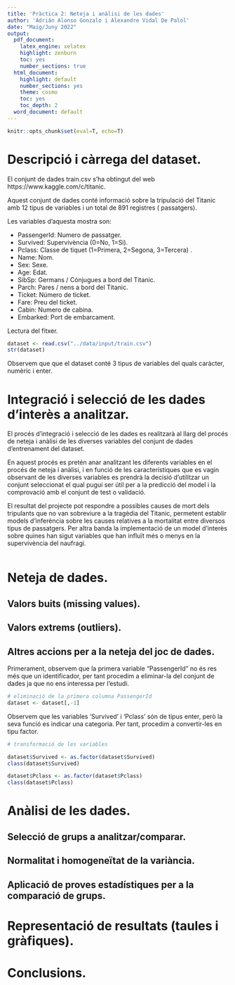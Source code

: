 ```yaml
---
title: 'Pràctica 2: Neteja i anàlisi de les dades'
author: 'Adrián Alonso Gonzalo i Alexandre Vidal De Palol'
date: "Maig/Juny 2022"
output:
  pdf_document:
    latex_engine: xelatex
    highlight: zenburn
    toc: yes
    number_sections: true
  html_document:
    highlight: default
    number_sections: yes
    theme: cosmo
    toc: yes
    toc_depth: 2
  word_document: default
---
```


```r
knitr::opts_chunk$set(eval=T, echo=T)
```


# Descripció i càrrega del dataset.

El conjunt de dades train.csv s'ha obtingut del web https://www.kaggle.com/c/titanic.

Aquest conjunt de dades conté informació sobre la tripulació del Titanic amb 12 tipus de variables i un total de 891 registres ( passatgers).

Les variables d’aquesta mostra son:

- PassengerId: Numero de passatger.
- Survived: Supervivència (0=No, 1=Si).
- Pclass: Classe de tiquet (1=Primera, 2=Segona, 3=Tercera) .
- Name: Nom.
- Sex: Sexe.
- Age: Edat.
- SibSp: Germans / Cónjugues a bord del Titanic.
- Parch: Pares / nens a bord del Titanic.
- Ticket: Número de ticket.
- Fare: Preu del ticket.
- Cabin: Numero de cabina.
- Embarked: Port de embarcament.

Lectura del fitxer.

```r

dataset <- read.csv("../data/input/train.csv")
str(dataset)

```

Observem que que el dataset conté 3 tipus de variables del quals caràcter, numèric i enter.

# Integració i selecció de les dades d’interès a analitzar.


El procés d'integració i selecció de les dades es realitzarà al llarg del procés de neteja
i anàlisi de les diverses variables del conjunt de dades d'entrenament del dataset.

En aquest procés es pretén anar analitzant les diferents variables en el procés de neteja i anàlisi, i en
funció de les característiques que es vagin observant de les diverses variables es prendrà la decisió d'utilitzar un conjunt
seleccionat el qual pugui ser útil per a la predicció del model i la comprovació amb el conjunt de test o validació.

El resultat del projecte pot respondre a possibles causes de mort dels tripulants que no van sobreviure a la tragèdia del Titanic, permetent
establir models d'inferència sobre les causes relatives a la mortalitat entre diversos tipus de passatgers.
Per altra banda la implementació de un model d'interès sobre quines han sigut variables que han influït més o menys en la supervivència del naufragi.

```r


```


# Neteja de dades.

## Valors buits (missing values).


## Valors extrems (outliers).


## Altres accions per a la neteja del joc de dades.

Primerament, observem que la primera variable "PassengerId" no és res més que un identificador, per tant procedim a eliminar-la del conjunt de dades ja que no ens interessa per l'estudi.

```r

# eliminació de la primera columna PassengerId
dataset <- dataset[,-1]

```


Observem que les variables 'Survived' i 'Pclass' són de tipus enter, però la seva funció es indicar una categoria. Per tant, procedim a convertir-les en tipu factor.

```r

# transformació de les variables 

dataset$Survived <- as.factor(dataset$Survived)
class(dataset$Survived)

dataset$Pclass <- as.factor(dataset$Pclass)
class(dataset$Pclass)

```


# Anàlisi de les dades.

## Selecció de grups a analitzar/comparar.

## Normalitat i homogeneïtat de la variància.

## Aplicació de proves estadístiques per a la comparació de grups.


# Representació de resultats (taules i gràfiques).


# Conclusions.

 
